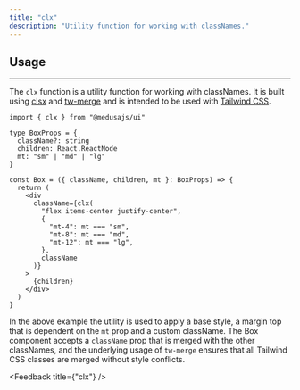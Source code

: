 ```yaml
---
title: "clx"
description: "Utility function for working with classNames."
---
```


## Usage
---

The `clx` function is a utility function for working with classNames. It is built using [clsx](https://www.npmjs.com/package/clsx) and [tw-merge](https://www.npmjs.com/package/tw-merge) and is intended to be used with [Tailwind CSS](https://tailwindcss.com/).

```tsx
import { clx } from "@medusajs/ui"

type BoxProps = {
  className?: string
  children: React.ReactNode
  mt: "sm" | "md" | "lg"
}

const Box = ({ className, children, mt }: BoxProps) => {
  return (
    <div
      className={clx(
        "flex items-center justify-center",
        {
          "mt-4": mt === "sm",
          "mt-8": mt === "md",
          "mt-12": mt === "lg",
        },
        className
      )}
    >
      {children}
    </div>
  )
}

```

In the above example the utility is used to apply a base style, a margin top that is dependent on the `mt` prop and a custom className.
The Box component accepts a `className` prop that is merged with the other classNames, and the underlying usage of `tw-merge` ensures that all Tailwind CSS classes are merged without style conflicts.

<Feedback title={"clx"} />